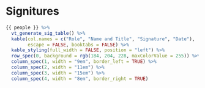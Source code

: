 # Signitures

```r
{{ people }} %>%
  vt_generate_sig_table() %>%
  kable(col.names = c("Role", "Name and Title", "Signature", "Date"),
        escape = FALSE, booktabs = FALSE) %>%
  kable_styling(full_width = FALSE, position = "left") %>%
  row_spec(0, background = rgb(184, 204, 228, maxColorValue = 255)) %>%
  column_spec(1, width = "9em", border_left = TRUE) %>%
  column_spec(2, width = "11em") %>%
  column_spec(3, width = "15em") %>%
  column_spec(4, width = "8em", border_right = TRUE)
```
